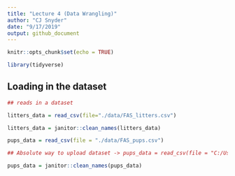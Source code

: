 ```yaml
---
title: "Lecture 4 (Data Wrangling)"
author: "CJ Snyder"
date: "9/17/2019"
output: github_document
---
```


```r
knitr::opts_chunk$set(echo = TRUE)

library(tidyverse)

```

## Loading in the dataset

```r
## reads in a dataset

litters_data = read_csv(file="./data/FAS_litters.csv")

litters_data = janitor::clean_names(litters_data)

pups_data = read_csv(file = "./data/FAS_pups.csv")

## Absolute way to upload dataset -> pups_data = read_csv(file = "C:/Users/csnyd/Documents/School Documents/Fall Semester - 2019/Data Science/Lecture 4/data_wrangling_i/data/FAS_pups.csv")

pups_data = janitor::clean_names(pups_data)

```

